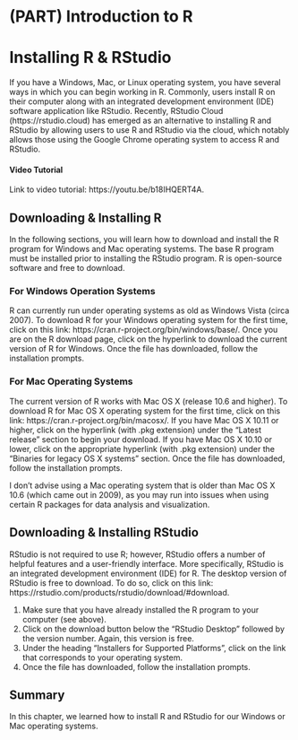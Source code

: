 # (PART) Introduction to R {-} 

# Installing R & RStudio {#install}

If you have a Windows, Mac, or Linux operating system, you have several  ways in which you can begin working in R. Commonly, users install R on their computer along with an integrated development environment (IDE) software application like RStudio. Recently, RStudio Cloud (https://rstudio.cloud) has emerged as an alternative to installing R and RStudio by allowing users to use R and RStudio via the cloud, which notably allows those using the Google Chrome operating system to access R and RStudio. 

#### Video Tutorial
  
Link to video tutorial: https://youtu.be/b18IHQERT4A.

## Downloading & Installing R

In the following sections, you will learn how to download and install the R program for Windows and Mac operating systems. The base R program must be installed prior to installing the RStudio program. R is open-source software and free to download.

### For Windows Operation Systems

R can currently run under operating systems as old as Windows Vista (circa 2007). To download R for your Windows operating system for the first time, click on this link: https://cran.r-project.org/bin/windows/base/. Once you are on the R download page, click on the hyperlink to download the current version of R for Windows. Once the file has downloaded, follow the installation prompts.

### For Mac Operating Systems

The current version of R works with Mac OS X (release 10.6 and higher). To download R for Mac OS X operating system for the first time, click on this link: https://cran.r-project.org/bin/macosx/. If you have Mac OS X 10.11 or higher, click on the hyperlink (with .pkg extension) under the "Latest release" section to begin your download. If you have Mac OS X 10.10 or lower, click on the appropriate hyperlink (with .pkg extension) under the "Binaries for legacy OS X systems" section. Once the file has downloaded, follow the installation prompts.  
  
I don't advise using a Mac operating system that is older than Mac OS X 10.6 (which came out in 2009), as you may run into issues when using certain R packages for data analysis and visualization.

## Downloading & Installing RStudio

RStudio is not required to use R; however, RStudio offers a number of helpful features and a user-friendly interface. More specifically, RStudio is an integrated development environment (IDE) for R. The desktop version of RStudio is free to download. To do so, click on this link: https://rstudio.com/products/rstudio/download/#download.

1. Make sure that you have already installed the R program to your computer (see above).   
2. Click on the download button below the "RStudio Desktop" followed by the version number. Again, this version is free.   
3. Under the heading "Installers for Supported Platforms", click on the link that corresponds to your operating system.  
4. Once the file has downloaded, follow the installation prompts.

## Summary

In this chapter, we learned how to install R and RStudio for our Windows or Mac operating systems. 